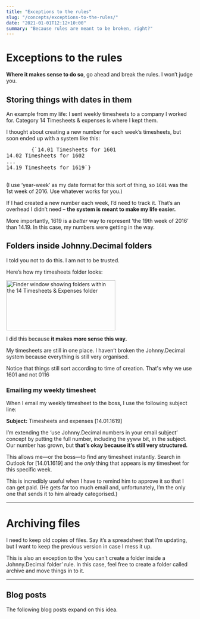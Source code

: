 ```yaml
---
title: "Exceptions to the rules"
slug: "/concepts/exceptions-to-the-rules/"
date: "2021-01-01T12:12+10:00"
summary: "Because rules are meant to be broken, right?"
---
```



# Exceptions to the rules

**Where it makes sense to do so**, go ahead and break the rules. I won’t judge you.

## Storing things with dates in them

An example from my life: I sent weekly timesheets to a company I worked for. Category <JD>14 Timesheets &amp; expenses</JD> is where I kept them.

I thought about creating a new number for each week’s timesheets, but soon ended up with a system like this:

<div className="mb-4 mr-6">
	<pre className="jd-block">
		{`14.01 Timesheets for 1601
14.02 Timesheets for 1602
...
14.19 Timesheets for 1619`}
	</pre>
</div>

(I use ‘year-week’ as my date format for this sort of thing, so `1601` was the 1st week of 2016. Use whatever works for you.)

If I had created a new number each week, I’d need to <Link to="/concepts/tracking-your-numbers/">track it</Link>. That’s an overhead I didn’t need – **the system is meant to make my life easier.**

More importantly, <JD>1619</JD> is a _better_ way to represent ‘the 19th week of 2016’ than <JD>14.19</JD>. In this case, my numbers were getting in the way.

## Folders inside Johnny.Decimal folders

I told you not to do this. I am not to be trusted.

Here’s how my timesheets folder looks:

<img
	src={finder_14_timesheets_and_expenses}
	alt="Finder window showing folders within the 14 Timesheets & Expenses folder"
	width="293"
	height="134"
	className="screenshot mb-4"
/>

I did this because **it makes more sense this way.**

My timesheets are still in one place. I haven’t broken the Johnny.Decimal system because everything is still very organised.

Notice that things still sort according to time of creation. That's why we use <JD>1601</JD> and not <JD>0116</JD>

### Emailing my weekly timesheet

When I email my weekly timesheet to the boss, I use the following subject line:

<div className="emailSubject mr-2 sm:mr-6 inline-block">
	<strong>Subject:</strong> Timesheets and expenses [14.01.1619]
</div>

I’m extending the ‘<Link to="/concepts/managing-email/">use Johnny.Decimal numbers in your email subject</Link>’ concept by putting the full number, including the <JD>yyww</JD> bit, in the subject. Our number has grown, but **that’s okay because it’s still very structured.**

This allows me—or the boss—to find any timesheet instantly. Search in Outlook for <JD>[14.01.1619]</JD> and the _only_ thing that appears is my timesheet for this specific week.

This is incredibly useful when I have to remind him to approve it so that I can get paid. (He gets far too much email and, unfortunately, I’m the only one that sends it to him already categorised.)

---

# Archiving files

I need to keep old copies of files. Say it’s a spreadsheet that I’m updating, but I want to keep the previous version in case I mess it up.

This is also an exception to the ‘you can’t create a folder inside a Johnny.Decimal folder’ rule. In this case, feel free to create a folder called <JD>archive</JD> and move things in to it.

---

## Blog posts

The following blog posts expand on this idea.

<BlogIndexItem
	title="Setting up a new project"
	date="17th January 2021"
	summary="Walking through the setup of a new home project."
	url="/blog/20210117-setting-up-a-new-project/"
	tags="example"
/>

<Navigation
	backURL="/concepts/working-at-the-terminal"
	backTitle="Working at the terminal"
	nextURL={null}
	nextTitle={null}
/>
